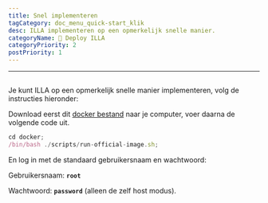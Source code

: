 ```yaml
---
title: Snel implementeren
tagCategory: doc_menu_quick-start_klik
desc: ILLA implementeren op een opmerkelijk snelle manier.
categoryName: 👷 Deploy ILLA
categoryPriority: 2
postPriority: 1
---
```


* * *

## <h2 hidden>Quickly Deploy</h2>

Je kunt ILLA op een opmerkelijk snelle manier implementeren, volg de instructies hieronder:

Download eerst dit [docker bestand](https://github.com/illacloud/deploy-illa-manually/tree/main/docker) naar je computer, voer daarna de volgende code uit.

```jsx
cd docker;
/bin/bash ./scripts/run-official-image.sh;
```

En log in met de standaard gebruikersnaam en wachtwoord:

Gebruikersnaam: **`root`**

Wachtwoord: **`password`** (alleen de zelf host modus).

